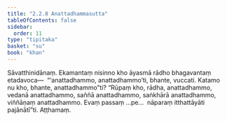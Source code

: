 ```yaml
---
title: "2.2.8 Anattadhammasutta"
tableOfContents: false
sidebar:
  order: 11
type: "tipitaka"
basket: "su"
book: "khan"
---
```



<DynamicBreadcrumb />

<Division number="177" book="khan">

<Paragraph number="862" book="khan">
Sāvatthinidānaṃ. Ekamantaṃ nisinno kho āyasmā rādho bhagavantaṃ etadavoca—  “‘anattadhammo, anattadhammo’ti, bhante, vuccati. Katamo nu kho, bhante, anattadhammo”ti? “Rūpaṃ kho, rādha, anattadhammo, vedanā anattadhammo, saññā anattadhammo, saṅkhārā anattadhammo, viññāṇaṃ anattadhammo. Evaṃ passaṃ …pe…  nāparaṃ itthattāyāti pajānātī”ti.

</Paragraph>
</Division>

<Paragraph number="863" type="center" book="khan">
Aṭṭhamaṃ.
</Paragraph>